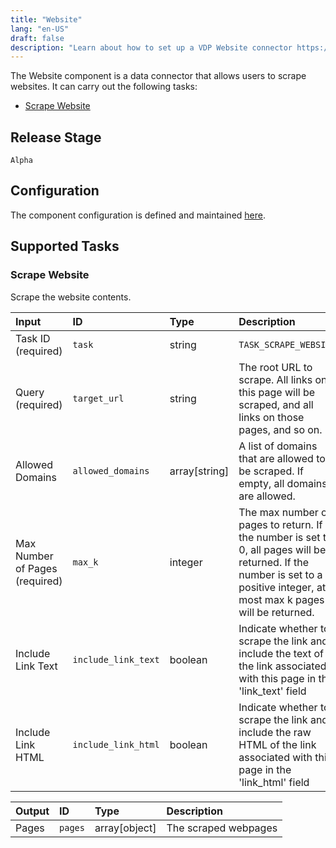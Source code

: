 ```yaml
---
title: "Website"
lang: "en-US"
draft: false
description: "Learn about how to set up a VDP Website connector https://github.com/instill-ai/instill-core"
---
```


The Website component is a data connector that allows users to scrape websites.
It can carry out the following tasks:

- [Scrape Website](#scrape-website)

## Release Stage

`Alpha`

## Configuration

The component configuration is defined and maintained [here](https://github.com/instill-ai/component/blob/main/pkg/connector/website/v0/config/definition.json).

## Supported Tasks

### Scrape Website

Scrape the website contents.

| Input | ID | Type | Description |
| :--- | :--- | :--- | :--- |
| Task ID (required) | `task` | string | `TASK_SCRAPE_WEBSITE` |
| Query (required) | `target_url` | string | The root URL to scrape. All links on this page will be scraped, and all links on those pages, and so on. |
| Allowed Domains | `allowed_domains` | array[string] | A list of domains that are allowed to be scraped. If empty, all domains are allowed. |
| Max Number of Pages (required) | `max_k` | integer | The max number of pages to return. If the number is set to 0, all pages will be returned. If the number is set to a positive integer, at most max k pages will be returned. |
| Include Link Text | `include_link_text` | boolean | Indicate whether to scrape the link and include the text of the link associated with this page in the 'link_text' field |
| Include Link HTML | `include_link_html` | boolean | Indicate whether to scrape the link and include the raw HTML of the link associated with this page in the 'link_html' field |

| Output | ID | Type | Description |
| :--- | :--- | :--- | :--- |
| Pages | `pages` | array[object] | The scraped webpages |
